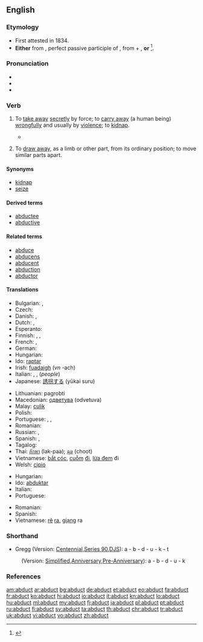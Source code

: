 ==English==

===Etymology===
* First attested in 1834.
* '''Either''' from {{etyl|la}} {{term|abductus||lang=la}}, perfect passive participle of {{term|abduco||to lead away|lang=la}}, from {{term|ab||away|lang=la}} + {{term|duco||to lead|lang=la}}, '''or''' {{back-form|abduction}}<ref>{{reference-book | last = Dobbie | first = Elliott K. | coauthors = Dunmore, C. William, et al. | editor = Barnhart, Robert K.| title = Chambers Dictionary of Etymology | origyear = 1998 | year = 2004 | publisher = Chambers Harrap Publishers Ltd | location = Edinburgh, Scotland | isbn =0550142304 | pages = 2}}</ref>.

===Pronunciation===
* {{IPA|/æb.ˈdʌkt/}}
* {{audio|En-us-abduct.ogg|Audio (US)}}
* {{rhymes|ʌkt}}

===Verb===
{{en-verb}}

# {{transitive}} To [[take away]] [[secretly]] by force; to [[carry away]] (a human being) [[wrongfully]] and usually by [[violence]]; to [[kidnap]].
#* {{quote-book
|year=1904
|author=Jules Verne
|title=The Master of the World
|chapter=16
|url=http://ebooks.adelaide.edu.au/v/verne/jules/v52mw/chapter16.html
|passage=That same night he had by force abducted the president and the secretary of the club, and had taken them, much against their will upon a voyage in the wonderful air-ship, the “Albatross,” which he had constructed.}}
# {{transitive|anatomy}} To [[draw away]], as a limb or other part, from its ordinary position; to move similar parts apart.

====Synonyms====
* [[kidnap]]
* [[seize]]

====Derived terms====
* [[abductee]]
* [[abductive]]

====Related terms====
* [[abduce]]
* [[abducens]]
* [[abducent]]
* [[abduction]]
* [[abductor]]

====Translations====
{{trans-top|to take away}}
* Bulgarian: {{t|bg|отвличам}}, {{t|bg|похищавам}}
* Czech: {{t-|cs|unést}}
* Danish: {{t|da|bortføre}}, {{t|da|kidnappe}}
* Dutch: {{t+|nl|ontvoeren}}, {{t+|nl|kidnappen}}
* Esperanto: {{t-|eo|forrabi|xs=Esperanto}}
* Finnish: {{t-|fi|siepata}}, {{t+|fi|ryöstää}}, {{t+|fi|abduktoida}}
* French: {{t+|fr|enlever}}, {{t+|fr|ravir}}
* German: {{t+|de|entführen}}
* Hungarian: {{t|hu|elrabol}}
* Ido: [[raptar]]
* Irish: [[fuadaigh]] (''vn'' -ach)
* Italian: {{t+|it|sottrarre}}, {{t-|it|sequestrare}}, {{t+|it|rapire}} (''people'')
* Japanese: [[誘拐する]] (yūkai suru)
{{trans-mid}}
* Lithuanian: pagrobti
* Macedonian: [[одветува]] (odvetuva)
* Malay: [[culik]]
* Polish: {{t|pl|uprowadzić}}
* Portuguese: {{t-|pt|raptar}}, {{t|pt|abduzir}}, {{t|pt|sequestrar}}
* Romanian: {{t|ro|răpi}}
* Russian: {{t|ru|похищать|sc=Cyrl|tr=poxiščát'}} {{impf}}, {{t|ru|похитить|sc=Cyrl|tr=poxítit'}} {{pf.}}
* Spanish: {{t+|es|raptar}}, {{t|es|secuestrar}}
* Tagalog: {{t|tl|dukot}}
* Thai: [[ลักพา]] (lak-paa); [[ฉุด]] (choot)
* Vietnamese: [[bắt cóc]], [[cuỗm]] [[đi]], [[lừa đem]] đi
* Welsh: [[cipio]]
{{trans-bottom}}

{{trans-top|to draw away from its ordinary position}}
* Hungarian: {{t|hu|elmozdít}}
* Ido: [[abduktar]]
* Italian: {{t+|it|abdurre}}
* Portuguese: {{t+|pt|abduzir}}
{{trans-mid}}
* Romanian: {{t|ro|abduce}}
* Spanish: {{t+|es|abducir}}
* Vietnamese: [[rẽ]] [[ra]], [[giạng]] ra
{{trans-bottom}}

===Shorthand===

* Gregg (Version: [http://en.wikipedia.org/wiki/Gregg_Shorthand#Centennial_Gregg_Shorthand Centennial],[http://en.wikipedia.org/wiki/Gregg_Shorthand#Series_90_Gregg_Shorthand  Series 90],[http://en.wikipedia.org/wiki/Gregg_Shorthand#Diamond_Jubilee_Gregg_Shorthand  DJS]): a - b - d - u - k - t
: (Version: [http://en.wikipedia.org/wiki/Gregg_Shorthand#Simplified_Gregg_Shorthand Simplified],[http://en.wikipedia.org/wiki/Gregg_Shorthand#Anniversary_Gregg_Shorthand Anniversary],[http://en.wikipedia.org/wiki/Gregg_Shorthand#Pre-Anniversary_Gregg_Shorthand Pre-Anniversary]): a - b - d - u - k

===References===
<references/>
[[am:abduct]]
[[ar:abduct]]
[[bg:abduct]]
[[de:abduct]]
[[et:abduct]]
[[eo:abduct]]
[[fa:abduct]]
[[fr:abduct]]
[[ko:abduct]]
[[hi:abduct]]
[[io:abduct]]
[[it:abduct]]
[[kn:abduct]]
[[lo:abduct]]
[[hu:abduct]]
[[ml:abduct]]
[[my:abduct]]
[[fj:abduct]]
[[ja:abduct]]
[[pl:abduct]]
[[pt:abduct]]
[[ru:abduct]]
[[fi:abduct]]
[[sv:abduct]]
[[ta:abduct]]
[[th:abduct]]
[[chr:abduct]]
[[tr:abduct]]
[[uk:abduct]]
[[vi:abduct]]
[[vo:abduct]]
[[zh:abduct]]